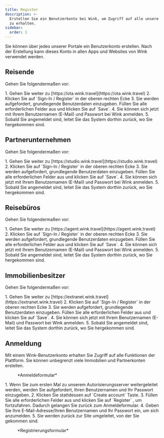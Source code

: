 ```yaml
---
title: Register
description: >-
  Erstellen Sie ein Benutzerkonto bei Wink, um Zugriff auf alle unsere Dienste
  zu erhalten.
sidebar:
  order: 1
---
```


Sie können über jedes unserer Portale ein Benutzerkonto erstellen. Nach der Erstellung kann dieses Konto in allen Apps und Websites von Wink verwendet werden.

## Reisende

Gehen Sie folgendermaßen vor:

<Steps>
  1. Gehen Sie weiter zu [https://ota.wink.travel](https://ota.wink.travel)
  2. Klicken Sie auf `Sign-In / Register` in der oberen rechten Ecke
  3. Sie werden aufgefordert, grundlegende Benutzerdaten einzugeben. Füllen Sie alle erforderlichen Felder aus und klicken Sie auf `Save`.
  4. Sie können sich jetzt mit Ihrem Benutzernamen (E-Mail) und Passwort bei Wink anmelden.
  5. Sobald Sie angemeldet sind, leitet Sie das System dorthin zurück, wo Sie hergekommen sind.
</Steps>


## Partnerunternehmen

Gehen Sie folgendermaßen vor:

<Steps>
  1. Gehen Sie weiter zu [https://studio.wink.travel](https://studio.wink.travel)
  2. Klicken Sie auf `Sign-In / Register` in der oberen rechten Ecke
  3. Sie werden aufgefordert, grundlegende Benutzerdaten einzugeben. Füllen Sie alle erforderlichen Felder aus und klicken Sie auf `Save`.
  4. Sie können sich jetzt mit Ihrem Benutzernamen (E-Mail) und Passwort bei Wink anmelden.
  5. Sobald Sie angemeldet sind, leitet Sie das System dorthin zurück, wo Sie hergekommen sind.
</Steps>


## Reisebüros

Gehen Sie folgendermaßen vor:

<Steps>
  1. Gehen Sie weiter zu [https://agent.wink.travel](https://agent.wink.travel)
  2. Klicken Sie auf `Sign-In / Register` in der oberen rechten Ecke
  3. Sie werden aufgefordert, grundlegende Benutzerdaten einzugeben. Füllen Sie alle erforderlichen Felder aus und klicken Sie auf `Save`.
  4. Sie können sich jetzt mit Ihrem Benutzernamen (E-Mail) und Passwort bei Wink anmelden.
  5. Sobald Sie angemeldet sind, leitet Sie das System dorthin zurück, wo Sie hergekommen sind.
</Steps>


## Immobilienbesitzer

Gehen Sie folgendermaßen vor:

<Steps>
  1. Gehen Sie weiter zu [https://extranet.wink.travel](https://extranet.wink.travel)
  2. Klicken Sie auf `Sign-In / Register` in der oberen rechten Ecke
  3. Sie werden aufgefordert, grundlegende Benutzerdaten einzugeben. Füllen Sie alle erforderlichen Felder aus und klicken Sie auf `Save`.
  4. Sie können sich jetzt mit Ihrem Benutzernamen (E-Mail) und Passwort bei Wink anmelden.
  5. Sobald Sie angemeldet sind, leitet Sie das System dorthin zurück, wo Sie hergekommen sind.
</Steps>


## Anmeldung

Mit einem Wink-Benutzerkonto erhalten Sie Zugriff auf alle Funktionen der Plattform. Sie können unbegrenzt viele Immobilien und Partnerkonten erstellen.

<figure>
  <CloudinaryImage width="350" height="553" resize="scale" quality="best" alt="Anmelden" src="academy/sign-in" errorImage="noimage_opaque_nyrtl0.png" />

  <figcaption>*Anmeldeformular*</figcaption>
</figure>


<Steps>
  1. Wenn Sie zum ersten Mal zu unserem Autorisierungsserver weitergeleitet werden, werden Sie aufgefordert, Ihren Benutzernamen und Ihr Passwort einzugeben.
  2. Klicken Sie stattdessen auf `Create account` Taste.
  3. Füllen Sie alle erforderlichen Felder aus und klicken Sie auf `Register` , um fortzufahren. Dadurch gelangen Sie zurück zum Anmeldeformular.
  4. Geben Sie Ihre E-Mail-Adresse/Ihren Benutzernamen und Ihr Passwort ein, um sich anzumelden.
  5. Sie werden zurück zur Site umgeleitet, von der Sie gekommen sind.
</Steps>


<figure>
  <CloudinaryImage width="350" height="615" resize="scale" quality="best" alt="Registrieren" src="academy/register" errorImage="noimage_opaque_nyrtl0.png" />

  <figcaption>*Registrierungsformular*</figcaption>
</figure>

